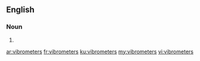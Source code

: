==English==

===Noun===
{{head|en|plural}}

# {{plural of|vibrometer|lang=en|nocat=1}}

[[ar:vibrometers]]
[[fr:vibrometers]]
[[ku:vibrometers]]
[[my:vibrometers]]
[[vi:vibrometers]]